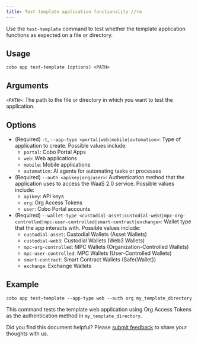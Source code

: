 ```yaml
---
title: Test template application functionality //rm
---
```


Use the `test-template` command to test whether the template application functions as expected on a file or directory.


## Usage
```shell
cobo app test-template [options] <PATH>
```

## Arguments
`<PATH>`: The path to the file or directory in which you want to test the application.

## Options
- (Required) `-t`, `--app-type <portal|web|mobile|automation>`: Type of application to create. Possible values include:
  - `portal`: Cobo Portal Apps
  - `web`: Web applications
  - `mobile`: Mobile applications
  - `automation`: AI agents for automating tasks or processes
- (Required) `--auth <apikey|org|user>`: Authentication method that the application uses to access the WaaS 2.0 service. Possible values include:
  - `apikey`: API keys
  - `org`: Org Access Tokens
  - `user`: Cobo Portal accounts
- (Required) `--wallet-type <custodial-asset|custodial-web3|mpc-org-controlled|mpc-user-controlled|smart-contract|exchange>`: Wallet type that the app interacts with. Possible values include:
  - `custodial-asset`: Custodial Wallets (Asset Wallets)
  - `custodial-web3`: Custodial Wallets (Web3 Wallets)
  - `mpc-org-controlled`: MPC Wallets (Organization-Controlled Wallets)
  - `mpc-user-controlled`: MPC Wallets (User-Controlled Wallets)
  - `smart-contract`: Smart Contract Wallets (Safe{Wallet})
  - `exchange`: Exchange Wallets

## Example
```shell
cobo app test-template --app-type web --auth org my_template_directory
```

This command tests the template web application using Org Access Tokens as the authentication method in `my_template_directory`.

<Tip>Did you find this document helpful? Please [submit feedback](https://forms.zohopublic.com/cobo/form/DocumentFeedbackForm/formperma/QvLOhxJv1_JMsJ-1dleZ8Itb_7rzN-LtgvsDdxosoVI) to share your thoughts with us.</Tip>